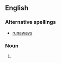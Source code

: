 ==English==
===Alternative spellings===
*[[runaways]]
===Noun===
{{en-noun}}
#{{plural of|run-away}}
